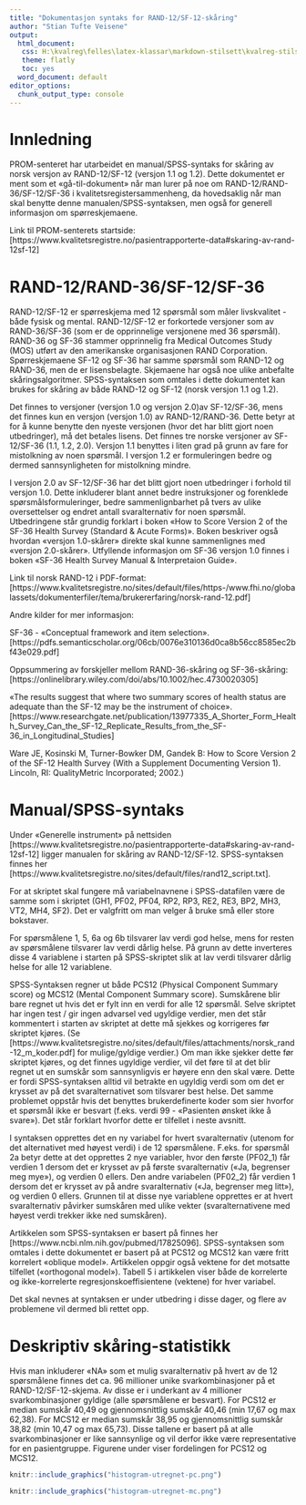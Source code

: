 ```yaml
---
title: "Dokumentasjon syntaks for RAND-12/SF-12-skåring"
author: "Stian Tufte Veisene"
output:
  html_document:
   css: H:\kvalreg\felles\latex-klassar\markdown-stilsett\kvalreg-stilsett.css
   theme: flatly
   toc: yes
  word_document: default
editor_options: 
  chunk_output_type: console
---
```


# Innledning

PROM-senteret har utarbeidet en manual/SPSS-syntaks for skåring av norsk versjon
av RAND-12/SF-12 (versjon 1.1 og 1.2). Dette dokumentet er ment som et 
«gå-til-dokument» når man lurer på noe om RAND-12/RAND-36/SF-12/SF-36 i 
kvalitetsregistersammenheng, da hovedsaklig når man skal benytte denne 
manualen/SPSS-syntaksen, men også for generell informasjon om spørreskjemaene. 

Link til PROM-senterets startside:
[https://www.kvalitetsregistre.no/pasientrapporterte-data#skaring-av-rand-12sf-12]

# RAND-12/RAND-36/SF-12/SF-36

RAND-12/SF-12 er spørreskjema med 12 spørsmål som måler livskvalitet - både
fysisk og mental. RAND-12/SF-12 er forkortede versjoner som av RAND-36/SF-36 (som 
er de opprinnelige versjonene med 36 spørsmål). RAND-36 og SF-36 stammer 
opprinnelig fra Medical Outcomes Study (MOS) utført av den amerikanske 
organisasjonen RAND Corporation. Spørreskjemaene SF-12 og SF-36 har samme 
spørsmål som RAND-12 og RAND-36, men de er lisensbelagte. Skjemaene har også noe 
ulike anbefalte skåringsalgoritmer. SPSS-syntaksen som omtales i dette dokumentet 
kan brukes for skåring av både RAND-12 og SF-12 (norsk versjon 1.1 og 1.2).

Det finnes to versjoner (versjon 1.0 og versjon 2.0)av SF-12/SF-36, mens det 
finnes kun en versjon (versjon 1.0) av RAND-12/RAND-36. Dette betyr at for 
å kunne benytte den nyeste versjonen (hvor det har blitt gjort noen 
utbedringer), må det betales lisens. Det finnes tre norske versjoner av 
SF-12/SF-36 (1.1, 1.2, 2.0). Versjon 1.1 benyttes i liten grad på grunn av 
fare for mistolkning av noen spørsmål. I versjon 1.2 er formuleringen bedre 
og dermed sannsynligheten for mistolkning mindre.

I versjon 2.0 av SF-12/SF-36 har det blitt gjort noen utbedringer i forhold til 
versjon 1.0. Dette inkluderer blant annet bedre instruksjoner og forenklede 
spørsmålsformuleringer, bedre sammenlignbarhet på tvers av ulike oversettelser 
og endret antall svaralternativ for noen spørsmål. Utbedringene står grundig 
forklart i boken «How to Score Version 2 of the SF-36 Health Survey (Standard & 
Acute Forms)». Boken beskriver også hvordan «versjon 1.0-skårer» direkte skal 
kunne sammenlignes med «versjon 2.0-skårer». Utfyllende informasjon om SF-36 
versjon 1.0 finnes i boken «SF-36 Health Survey Manual & Interpretaion Guide».

Link til norsk RAND-12 i PDF-format: 
[https://www.kvalitetsregistre.no/sites/default/files/https-/www.fhi.no/globalassets/dokumenterfiler/tema/brukererfaring/norsk-rand-12.pdf]

Andre kilder for mer informasjon:

SF-36 - «Conceptual framework and item selection».
[https://pdfs.semanticscholar.org/06cb/0076e310136d0ca8b56cc8585ec2bf43e029.pdf]

Oppsummering av forskjeller mellom RAND-36-skåring og SF-36-skåring:
[https://onlinelibrary.wiley.com/doi/abs/10.1002/hec.4730020305]

«The results suggest that where two summary scores of health status are adequate 
than the SF-12 may be the instrument of choice».
[https://www.researchgate.net/publication/13977335_A_Shorter_Form_Health_Survey_Can_the_SF-12_Replicate_Results_from_the_SF-36_in_Longitudinal_Studies]

Ware JE, Kosinski M, Turner-Bowker DM, Gandek B: How to Score Version 2 of the 
SF-12 Health Survey (With a Supplement Documenting Version 1). Lincoln, RI: 
QualityMetric Incorporated; 2002.)

# Manual/SPSS-syntaks

Under «Generelle instrument» på nettsiden 
[https://www.kvalitetsregistre.no/pasientrapporterte-data#skaring-av-rand-12sf-12] 
ligger manualen for skåring av RAND-12/SF-12. SPSS-syntaksen finnes her 
[https://www.kvalitetsregistre.no/sites/default/files/rand12_script.txt].

For at skriptet skal fungere må variabelnavnene i SPSS-datafilen være de samme som 
i skriptet (GH1, PF02, PF04, RP2, RP3, RE2, RE3, BP2, MH3, VT2, MH4, SF2). Det er 
valgfritt om man velger å bruke små eller store bokstaver. 

For spørsmålene 1, 5, 6a og 6b tilsvarer lav verdi god helse, mens for resten av 
spørsmålene tilsvarer lav verdi dårlig helse. På grunn av dette inverteres 
disse 4 variablene i starten på SPSS-skriptet slik at lav verdi tilsvarer dårlig 
helse for alle 12 variablene.

SPSS-Syntaksen regner ut både PCS12 (Physical Component Summary score) og MCS12 
(Mental Component Summary score). Sumskårene blir bare regnet ut hvis det er fylt 
inn en verdi for alle 12 spørsmål. Selve skriptet har ingen test / gir ingen advarsel ved 
ugyldige verdier, men det står kommentert i starten av skriptet at dette må 
sjekkes og korrigeres før skriptet kjøres. (Se 
[https://www.kvalitetsregistre.no/sites/default/files/attachments/norsk_rand-12_m_koder.pdf]
for mulige/gyldige verdier.) Om man ikke sjekker dette før skriptet kjøres, og det 
finnes ugyldige verdier, vil det føre til at det blir regnet ut en sumskår som 
sannsynligvis er høyere enn den skal være. Dette er fordi SPSS-syntaksen
alltid vil betrakte en ugyldig verdi som om det er krysset av på det 
svaralternativet som tilsvarer best helse. Det samme problemet oppstår hvis det 
benyttes brukerdefinerte koder som sier hvorfor et spørsmål ikke er besvart 
(f.eks. verdi 99 - «Pasienten ønsket ikke å svare»). Det står forklart hvorfor 
dette er tilfellet i neste avsnitt.

I syntaksen opprettes det en ny variabel for hvert svaralternativ 
(utenom for det alternativet med høyest verdi) i de 12 spørsmålene. F.eks. for
spørsmål 2a betyr dette at det opprettes 2 nye variabler, hvor den første (PF02_1) 
får verdien 1 dersom det er krysset av på første svaralternativ («Ja, begrenser meg 
mye»), og verdien 0 ellers. Den andre variabelen (PF02_2) får verdien 1 dersom det 
er krysset av på andre svaralternativ («Ja, begrenser meg litt»), og verdien 0 
ellers. Grunnen til at disse nye variablene opprettes er at hvert svaralternativ 
påvirker sumskåren med ulike vekter (svaralternativene med høyest verdi trekker 
ikke ned sumskåren). 

Artikkelen som SPSS-syntaksen er basert på finnes her 
[https://www.ncbi.nlm.nih.gov/pubmed/17825096]. SPSS-syntaksen som omtales i 
dette dokumentet er basert på at PCS12 og MCS12 kan være fritt korrelert 
«oblique model». Artikkelen oppgir også vektene for det motsatte tilfellet 
(«orthogonal model»). Tabell 5 i artikkelen viser både de korrelerte og 
ikke-korrelerte regresjonskoeffisientene (vektene) for hver variabel.

Det skal nevnes at syntaksen er under utbedring i disse dager, og flere av problemene
vil dermed bli rettet opp.

# Deskriptiv skåring-statistikk

Hvis man inkluderer «NA» som et mulig svaralternativ på hvert av de 12 spørsmålene 
finnes det ca. 96 millioner unike svarkombinasjoner på et RAND-12/SF-12-skjema. Av 
disse er i underkant av 4 millioner svarkombinasjoner gyldige (alle spørsmålene er 
besvart). For PCS12 er median sumskår 40,49 og gjennomsnittlig sumskår 40,46 (min 
17,67 og max 62,38). For MCS12 er median sumskår 38,95 og gjennomsnittlig sumskår 
38,82 (min 10,47 og max 65,73). Disse tallene er basert på at alle svarkombinasjoner 
er like sannsynlige og vil derfor ikke være representative for en pasientgruppe.
Figurene under viser fordelingen for PCS12 og MCS12.

```r
knitr::include_graphics("histogram-utregnet-pc.png")
```

```r
knitr::include_graphics("histogram-utregnet-mc.png")
```
